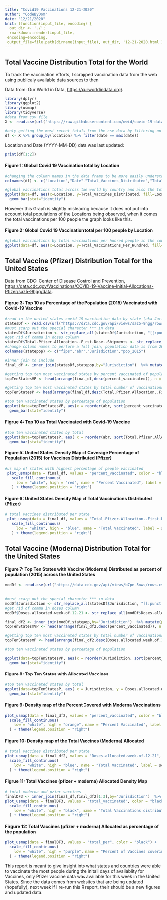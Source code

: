 ```yaml
---
title: "Covid19 Vaccinations 12-21-2020"
author: "CodeByDom"
date: "12/21/2020"
knit: (function(input_file, encoding) {
  out_dir <- './';
  rmarkdown::render(input_file,
 encoding=encoding,
 output_file=file.path(dirname(input_file), out_dir, '12-21-2020.html'))})
---
```

## Total Vaccine Distribution Total for the World 
To track the vaccination efforts, I scrapped vaccination data from the web using publicaly available data sources to then 

Data from: Our World in Data, <https://ourworldindata.org/>.
```r
library(dplyr)
library(ggplot2)
library(usmap)
library(tidyverse)
#data from csv file 
X <- read.csv(url("https://raw.githubusercontent.com/owid/covid-19-data/master/public/data/vaccinations/vaccinations.csv"))

#only getting the most recent totals from the csv data by filtering on the max date
df <- X %>% group_by(location) %>% filter(date == max(date))
```
Location and Date (YYYY-MM-DD) data was last updated:
```r
print(df[1:2])
```

#### Figure 1: Global Covid 19 Vaccination total by Location
```r

#changing the column names in the data frame to be more easily understanable
colnames(df) <- c("Location","Date","Total_Vaccines_Distributed","Total_Vaccinations_Per_Hundred")

#global vaccinations total across the world by country and also the total distributed in the world (most up to date from data source)
ggplot(data=df, aes(x=Location, y=Total_Vaccines_Distributed, fill=Location)) +
  geom_bar(stat="identity") 
```

However this Graph is slightly misleading because it does not put into account total populations of the Locations being observed, when it comes the total vaccinations per 100 people the graph looks like this.

#### Figure 2: Global Covid 19 Vaccination total per 100 people by Location
```r
#global vaccinations by total vaccinations per hunred people in the country
ggplot(data=df, aes(x=Location, y=Total_Vaccinations_Per_Hundred, fill=Location)) + geom_bar(stat="identity")
```

## Total Vaccine (Pfizer) Distribution Total for the United States 
Data from CDC: Center of Disease Control and Prevention, <https://data.cdc.gov/Vaccinations/COVID-19-Vaccine-Initial-Allocations-Pfizer/saz5-9hgg/data>.

#### Figrue 3: Top 10 as Percentage of the Population (2015) Vaccinated with Covid-19 Vaccine
```r

#read in the united states covid 19 vaccination data by state (aka Jurisdiction)
statesDf <- read.csv(url("https://data.cdc.gov/api/views/saz5-9hgg/rows.csv?accessType=DOWNLOAD"))
#must scarp out the special character *** in data
statesDf$Jurisdiction <- str_replace_all(statesDf$Jurisdiction, "[[:punct:]]", "")
#get rid of comma in doses column
statesDf$Total.Pfizer.Allocation..First.Dose..Shipments <- str_replace_all(statesDf$Total.Pfizer.Allocation..First.Dose..Shipments, "[[:punct:]]", "") %>% strtoi()
#change column names to perform a full join, population data is from 2015
colnames(statepop) <- c("fips","abr","Jurisdiction","pop_2015")

#inner join to include
final_df <- inner_join(statesDf,statepop,by="Jurisdiction")  %>% mutate(percent_vaccinated = (Total.Pfizer.Allocation..First.Dose..Shipments/pop_2015)*100)

#getting top ten most vaccinated states by percent vaccinated of population
topTenStatesVP <- head(arrange(final_df,desc(percent_vaccinated)), n = 10)

#getting top ten most vaccinated states by total number of vaccinations
topTenStatesP <- head(arrange(final_df,desc(Total.Pfizer.Allocation..First.Dose..Shipments)), n = 10)

#top ten vaccinated states by percentage of population
ggplot(data=topTenStatesVP, aes(x = reorder(abr, sort(percent_vaccinated,TRUE)), y=percent_vaccinated, fill=abr)) +
  geom_bar(stat="identity")

```

#### Figrue 4: Top 10 as Total Vaccinated with Covid-19 Vaccine
```r
#top ten vaccinated states by total
ggplot(data=topTenStatesP, aes( x = reorder(abr, sort(Total.Pfizer.Allocation..First.Dose..Shipments,TRUE)), y = Total.Pfizer.Allocation..First.Dose..Shipments, fill=abr)) +
  geom_bar(stat="identity")
```

#### Figure 5: United States Density Map of Coverage Percentage of Population (2015) for Vaccines Distributed (Pfizer)
```r
#us map of states with highest percentage of people vaccinated 
 plot_usmap(data = final_df, values = "percent_vaccinated", color = "black") + 
   scale_fill_continuous(
     low = "white", high = "red", name = "Percent Vaccinated", label = scales::comma
   ) + theme(legend.position = "right")
```

#### Figure 6: United States Density Map of Total Vaccinations Distributed (Pfizer)
```r
# total vaccines distributed per state
 plot_usmap(data = final_df, values = "Total.Pfizer.Allocation..First.Dose..Shipments", color = "black") + 
   scale_fill_continuous(
     low = "white", high = "blue", name = "Total Vaccinated", label = scales::comma
   ) + theme(legend.position = "right")

```


## Total Vaccine (Moderna) Distribution Total for the United States 

#### Figure 7: Top Ten States with Vaccine (Moderna) Distributed as percent of population (2015) across the United States
```r
modDf <- read.csv(url("https://data.cdc.gov/api/views/b7pe-5nws/rows.csv?accessType=DOWNLOAD"))
 
 
#must scarp out the special character *** in data
modDf$Jurisdiction <- str_replace_all(statesDf$Jurisdiction, "[[:punct:]]", "")
#get rid of comma in doses column
modDf$Doses.allocated.week.of.12.21 <- str_replace_all(modDf$Doses.allocated.week.of.12.21, "[[:punct:]]", "") %>% strtoi()

final_df2 <- inner_join(modDf,statepop,by="Jurisdiction")  %>% mutate(percent_vaccinated = (Doses.allocated.week.of.12.21/pop_2015)*100)
topTenStatesmVP <- head(arrange(final_df2,desc(percent_vaccinated)), n = 10)

#getting top ten most vaccinated states by total number of vaccinations
topTenStatesmP <- head(arrange(final_df2,desc(Doses.allocated.week.of.12.21)), n = 10)

#top ten vaccinated states by percentage of population

ggplot(data=topTenStatesVP, aes(x = reorder(Jurisdiction, sort(percent_vaccinated,TRUE)), y=percent_vaccinated, fill=Jurisdiction)) +
  geom_bar(stat="identity")

```

#### Figure 8: Top Ten States with Allocated Vaccines 

```r

#top ten vaccinated states by total
ggplot(data=topTenStatesP, aes( x = Jurisdiction, y = Doses.allocated.week.of.12.21, fill=Jurisdiction)) +
  geom_bar(stat="identity")

```

#### Figure 9: Density map of the Percent Covered with Moderna Vaccinations 

```r
plot_usmap(data = final_df2, values = "percent_vaccinated", color = "black") + 
  scale_fill_continuous(
    low = "white", high = "orange", name = "Percent Vaccinated", label = scales::comma
  ) + theme(legend.position = "right")

```
#### Figure 10: Density map of the Total Vaccines (Moderna) Allocated
```r
# total vaccines distributed per state
plot_usmap(data = final_df2, values = "Doses.allocated.week.of.12.21", color = "black") + 
  scale_fill_continuous(
    low = "white", high = "blue", name = "Total Vaccinated", label = scales::comma
  ) + theme(legend.position = "right")

```

#### Figrue 11: Total Vaccines (pfizer + moderna) Allocated Density Map
```r

# total moderna and pzier vaccines 
finalDF3 <- inner_join(final_df,final_df2[1:3],by="Jurisdiction")  %>% mutate(total_vaccinated = Doses.allocated.week.of.12.21.y+Total.Pfizer.Allocation..First.Dose..Shipments,total_per = total_vaccinated/pop_2015*100)
plot_usmap(data = finalDF3, values = "total_vaccinated", color = "black") + 
  scale_fill_continuous(
    low = "white", high = "black", name = "Total Vaccinations distributed (Pfizer+Moderna)", label = scales::comma
  ) + theme(legend.position = "right")

```

#### Firgure 12: Total Vaccines (pfizer + moderna) Allocated as percentage of the population
```r
plot_usmap(data = finalDF3, values = "total_per", color = "black") + 
  scale_fill_continuous(
    low = "white", high = "purple", name = "Percent of Vaccines covering Population (Pfizer+Moderna)", label = scales::comma
  ) + theme(legend.position = "right")
```

This report is meant to give insight into what states and countries were able to vaccinate the most people during the initail days of availablity for Vaccines, only Pfizer vaccine data was available for this week in the United States. Since the data comes from websites that are being updated (hopefully), next week if I re-run this R report, their should be a new figures and updated data. 

